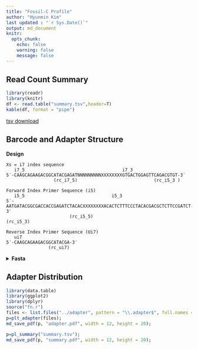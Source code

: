 ```yaml
---
title: "Fossil-C Profile" 
author: "Hyunmin Kim"
last updated : "`r Sys.Date()`"
output: md_document
knitr:
  opts_chunk:
    echo: false
    warning: false
    message: false
---
```

## Read Count Summary
```r
library(readr)
library(knitr)
df <- read.table("summary.tsv",header=T)
kable(df, format = "pipe")
```
[tsv download](summary.tsv)


## Barcode and Adapter Structure 

**Design**

```
Xs = i7 index sequence
   i7_5                                     i7_3
5′-CAAGCAGAAGACGGCATACGAGATNNNNNNNNNXXXXXXXXGTGACTGGAGTTCAGACGTGT-3′
                  (rc_i7_5)                             (rc_i5_3 )

Forward Index Primer Sequence (i5)
   i5_5                                 i5_3
5′-AATGATACGGCGACCACCGAGATCTACACXXXXXXXXACACTCTTTCCCTACACGACGCTCTTCCGATCT-3′
                        (rc_i5_5)                                (rc_i5_3)

Reverse Index Primer Sequence (Ui7)
   ui7
5′-CAAGCAGAAGACGGCATACGA-3′
                (rc_ui7)
```

<details>
<summary> **Fasta** </summary>

```
>f (illumina foward adapter)
AGATCGGAAGAGCACACGTCTGAACTCCAGTCA
>b (illumina backward adapter)
AGATCGGAAGAGCGTCGTGTAGGGAAAGAGTGT
>i7_5
CAAGCAGAAGACGGCATACGAGAT
>i7_3
GTGACTGGAGTTCAGACGTGT
>i5_5
AATGATACGGCGACCACCGAGATCTACAC
>i5_3
ACACTCTTTCCCTACACGACGCTCTTCCGATCT
>ui7
CAAGCAGAAGACGGCATACGA   
```
</details>


## Adapter Distribution

```r
library(data.table)
library(ggplot2)
library(dplyr)
source("fn.r")
files <- list.files("../adapter", pattern = "\\.adapter$", full.names = TRUE)
p=plt_adapter(files);
md_save_pdf(p, "adapter.pdf", width = 12, height = 20); 

p=pl_summary("summary.tsv");
md_save_pdf(p, "summary.pdf", width = 12, height = 20); 

```



	
